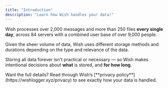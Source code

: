 ```yaml
---
title: "Introduction"
description: "Learn how Wish handles your data!"
---
```


Wish processes over 2,000 messages and more than 250 files **every single day**, across 84 servers with a combined user base of over 9,000 people.

Given the sheer volume of data, Wish uses different storage methods and durations depending on the type and relevance of the data.

Storing all data forever isn’t practical or necessary — so Wish makes intentional decisions about **what** is stored, and **for how long**.

<Info>
  Want the full details? Read through Wish’s [**privacy policy**](https://wishlogger.xyz/privacy) to see exactly how your data is handled.
</Info>
